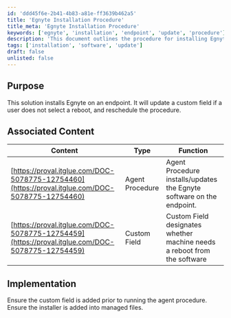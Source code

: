 ```yaml
---
id: 'ddd45f6e-2b41-4b83-a81e-ff3639b462a5'
title: 'Egnyte Installation Procedure'
title_meta: 'Egnyte Installation Procedure'
keywords: ['egnyte', 'installation', 'endpoint', 'update', 'procedure']
description: 'This document outlines the procedure for installing Egnyte on an endpoint, including how to manage custom fields for reboot requirements and rescheduling the installation process if necessary.'
tags: ['installation', 'software', 'update']
draft: false
unlisted: false
---
```

## Purpose

This solution installs Egnyte on an endpoint. It will update a custom field if a user does not select a reboot, and reschedule the procedure.

## Associated Content

| Content                                                                 | Type             | Function                                                               |
|-------------------------------------------------------------------------|------------------|------------------------------------------------------------------------|
| [https://proval.itglue.com/DOC-5078775-12754460](https://proval.itglue.com/DOC-5078775-12754460) | Agent Procedure   | Agent Procedure installs/updates the Egnyte software on the endpoint.  |
| [https://proval.itglue.com/DOC-5078775-12754459](https://proval.itglue.com/DOC-5078775-12754459) | Custom Field      | Custom Field designates whether machine needs a reboot from the software |

## Implementation

Ensure the custom field is added prior to running the agent procedure. Ensure the installer is added into managed files.











